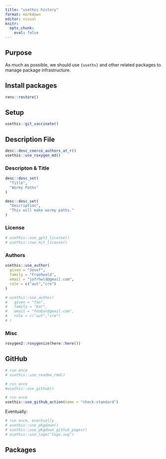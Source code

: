 ```yaml
---
title: "usethis history"
format: markdown
editor: visual
knitr: 
  opts_chunk: 
    eval: false
---
```


## Purpose

As much as possible, we should use `{useths}` and other related packages to manage package infrastructure.

## Install packages

```r
renv::restore()
```

## Setup

```r
usethis::git_vaccinate()
```

## Description File

```r
desc::desc_coerce_authors_at_r()
usethis::use_roxygen_md()
```

### Descripton & Title

```r
desc::desc_set(
  "Title",
  "Wormy Paths"
)
```

```r
desc::desc_set(
  "Description",
  "This will make wormy paths."
)
```

### License

```r
# usethis::use_gpl3_license()
# usethis::use_mit_license()
```

### Authors

```r
usethis::use_author(
  given = "Josef",
  family = "Fruehwald",
  email = "jofrhwld@gmail.com",
  role = c("aut","cre")
)
```

```r
# usethis::use_author(
#   given = "foo",
#   family = "bar",
#   email = "foobar@gmail.com",
#   role = c("aut","cre")
# )
```

### Misc

```r
roxygen2::roxygenize(here::here())
```

## GitHub

```r
# run once
# usethis::use_readme_rmd()
```

```r
# run once
#usethis::use_github()
```

```r
# run once
usethis::use_github_action(name = "check-standard")
```

Eventually:

```r
# run once, eventually
# usethis::use_pkgdown()
# usethis::use_pkgdown_github_pages()
# usethis::use_logo("logo.svg")
```

## Packages
